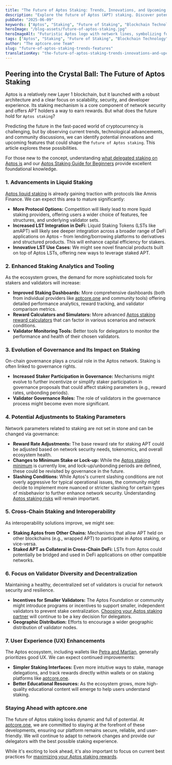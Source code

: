 ```yaml
---
title: "The Future of Aptos Staking: Trends, Innovations, and Upcoming Features"
description: "Explore the future of Aptos (APT) staking. Discover potential trends, innovations like advanced liquid staking, governance impacts, and upcoming features that could shape APT rewards."
pubDate: "2025-06-09"
keywords: ["Aptos", "Staking", "Future of Staking", "Blockchain Technology", "APT", "Crypto Trends", "Innovation", "aptcore.one"]
heroImage: "/blog-assets/future-of-aptos-staking.jpg"  
heroImageAlt: "Futuristic Aptos logo with network lines, symbolizing future trends and innovations in APT staking"
tags: ["Aptos", "Staking", "Future of Staking", "Blockchain Technology", "APT", "Crypto Trends", "Innovation", "aptcore.one"]
author: "The aptcore.one Team"
slug: "future-of-aptos-staking-trends-features"
translationKey: "the-future-of-aptos-staking-trends-innovations-and-upcoming-features"
---
```


## Peering into the Crystal Ball: The Future of Aptos Staking

Aptos is a relatively new Layer 1 blockchain, but it launched with a robust architecture and a clear focus on scalability, security, and developer experience. Its staking mechanism is a core component of network security and offers APT holders a way to earn rewards. But what does the future hold for `Aptos staking`?

Predicting the future in the fast-paced world of cryptocurrency is challenging, but by observing current trends, technological advancements, and community discussions, we can identify potential innovations and upcoming features that could shape the `future of Aptos staking`. This article explores these possibilities.

For those new to the concept, understanding [what delegated staking on Aptos is](/blog/what-is-delegated-staking-on-aptos-how-it-works) and our [Aptos Staking Guide for Beginners](/blog/aptos-staking-guide-beginners) provide excellent foundational knowledge.

### 1. Advancements in Liquid Staking

[Aptos liquid staking](/blog/aptos-liquid-staking-deep-dive) is already gaining traction with protocols like Amnis Finance. We can expect this area to mature significantly:

* **More Protocol Options:** Competition will likely lead to more liquid staking providers, offering users a wider choice of features, fee structures, and underlying validator sets.
* **Increased LST Integration in DeFi:** Liquid Staking Tokens (LSTs like amAPT) will likely see deeper integration across a broader range of DeFi applications on Aptos – from lending/borrowing platforms to derivatives and structured products. This will enhance capital efficiency for stakers.
* **Innovative LST Use Cases:** We might see novel financial products built on top of Aptos LSTs, offering new ways to leverage staked APT.

### 2. Enhanced Staking Analytics and Tooling

As the ecosystem grows, the demand for more sophisticated tools for stakers and validators will increase:

* **Improved Staking Dashboards:** More comprehensive dashboards (both from individual providers like [aptcore.one](https://aptcore.one) and community tools) offering detailed performance analytics, reward tracking, and validator comparison metrics.
* **Reward Calculators and Simulators:** More advanced [Aptos staking reward calculators](/blog/aptos-rewards-apr-apy-explained) that can factor in various scenarios and network conditions.
* **Validator Monitoring Tools:** Better tools for delegators to monitor the performance and health of their chosen validators.

### 3. Evolution of Governance and Its Impact on Staking

On-chain governance plays a crucial role in the Aptos network. Staking is often linked to governance rights.

* **Increased Staker Participation in Governance:** Mechanisms might evolve to further incentivize or simplify staker participation in governance proposals that could affect staking parameters (e.g., reward rates, unbonding periods).
* **Validator Governance Roles:** The role of validators in the governance process might become even more significant.

### 4. Potential Adjustments to Staking Parameters

Network parameters related to staking are not set in stone and can be changed via governance:

* **Reward Rate Adjustments:** The base reward rate for staking APT could be adjusted based on network security needs, tokenomics, and overall ecosystem health.
* **Changes to Minimum Stake or Lock-up:** While the [Aptos staking minimum](/blog/aptos-staking-minimum-how-much-apt-to-start) is currently low, and lock-up/unbonding periods are defined, these could be revisited by governance in the future.
* **Slashing Conditions:** While Aptos's current slashing conditions are not overly aggressive for typical operational issues, the community might decide to implement more nuanced or stricter slashing for certain types of misbehavior to further enhance network security. Understanding [Aptos staking risks](/blog/risks-of-aptos-staking-how-to-mitigate-them) will remain important.

### 5. Cross-Chain Staking and Interoperability

As interoperability solutions improve, we might see:

* **Staking Aptos from Other Chains:** Mechanisms that allow APT held on other blockchains (e.g., wrapped APT) to participate in Aptos staking, or vice-versa.
* **Staked APT as Collateral in Cross-Chain DeFi:** LSTs from Aptos could potentially be bridged and used in DeFi applications on other compatible networks.

### 6. Focus on Validator Diversity and Decentralization

Maintaining a healthy, decentralized set of validators is crucial for network security and resilience.

* **Incentives for Smaller Validators:** The Aptos Foundation or community might introduce programs or incentives to support smaller, independent validators to prevent stake centralization. [Choosing your Aptos staking partner](/blog/choosing-aptos-staking-partner) will continue to be a key decision for delegators.
* **Geographic Distribution:** Efforts to encourage a wider geographic distribution of validator nodes.

### 7. User Experience (UX) Enhancements

The Aptos ecosystem, including wallets like [Petra and Martian](/blog/comparing-top-aptos-staking-wallets), generally prioritizes good UX. We can expect continued improvements:

* **Simpler Staking Interfaces:** Even more intuitive ways to stake, manage delegations, and track rewards directly within wallets or on staking platforms like [aptcore.one](https://aptcore.one).
* **Better Educational Resources:** As the ecosystem grows, more high-quality educational content will emerge to help users understand staking.

### Staying Ahead with aptcore.one

The future of Aptos staking looks dynamic and full of potential. At [aptcore.one](https://aptcore.one), we are committed to staying at the forefront of these developments, ensuring our platform remains secure, reliable, and user-friendly. We will continue to adapt to network changes and provide our delegators with the best possible staking experience.

While it's exciting to look ahead, it's also important to focus on current best practices for [maximizing your Aptos staking rewards](/blog/maximizing-aptos-staking-rewards-tips-strategies).
